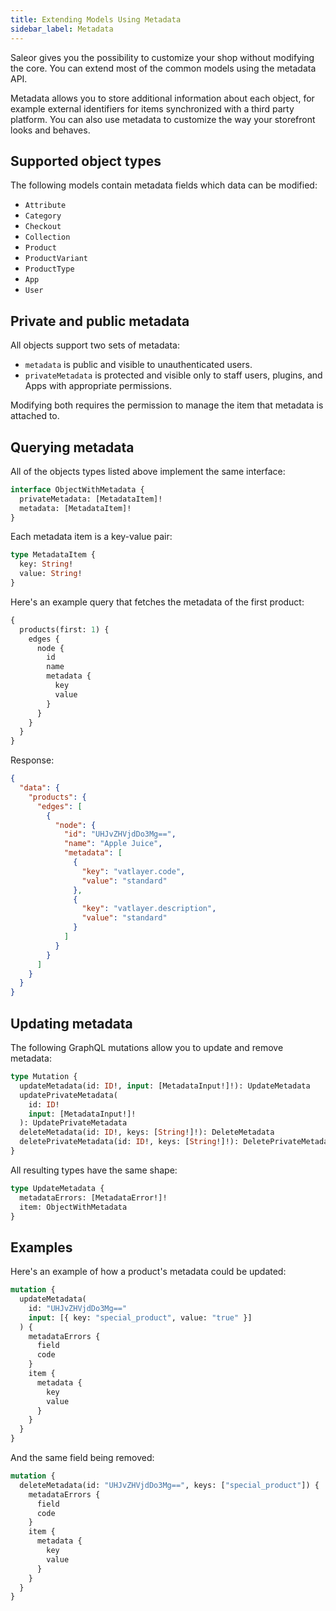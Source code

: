 ```yaml
---
title: Extending Models Using Metadata
sidebar_label: Metadata
---
```


Saleor gives you the possibility to customize your shop without modifying the core. You can extend most of the common models using the metadata API.

Metadata allows you to store additional information about each object, for example external identifiers for items synchronized with a third party platform. You can also use metadata to customize the way your storefront looks and behaves.

## Supported object types

The following models contain metadata fields which data can be modified:

- `Attribute`
- `Category`
- `Checkout`
- `Collection`
- `Product`
- `ProductVariant`
- `ProductType`
- `App`
- `User`

## Private and public metadata

All objects support two sets of metadata:

- `metadata` is public and visible to unauthenticated users.
- `privateMetadata` is protected and visible only to staff users, plugins, and Apps with appropriate permissions.

Modifying both requires the permission to manage the item that metadata is attached to.

## Querying metadata

All of the objects types listed above implement the same interface:

```graphql
interface ObjectWithMetadata {
  privateMetadata: [MetadataItem]!
  metadata: [MetadataItem]!
}
```

Each metadata item is a key-value pair:

```graphql
type MetadataItem {
  key: String!
  value: String!
}
```

Here's an example query that fetches the metadata of the first product:

```graphql
{
  products(first: 1) {
    edges {
      node {
        id
        name
        metadata {
          key
          value
        }
      }
    }
  }
}
```

Response:

```json
{
  "data": {
    "products": {
      "edges": [
        {
          "node": {
            "id": "UHJvZHVjdDo3Mg==",
            "name": "Apple Juice",
            "metadata": [
              {
                "key": "vatlayer.code",
                "value": "standard"
              },
              {
                "key": "vatlayer.description",
                "value": "standard"
              }
            ]
          }
        }
      ]
    }
  }
}
```

## Updating metadata

The following GraphQL mutations allow you to update and remove metadata:

```graphql
type Mutation {
  updateMetadata(id: ID!, input: [MetadataInput!]!): UpdateMetadata
  updatePrivateMetadata(
    id: ID!
    input: [MetadataInput!]!
  ): UpdatePrivateMetadata
  deleteMetadata(id: ID!, keys: [String!]!): DeleteMetadata
  deletePrivateMetadata(id: ID!, keys: [String!]!): DeletePrivateMetadata
}
```

All resulting types have the same shape:

```graphql
type UpdateMetadata {
  metadataErrors: [MetadataError!]!
  item: ObjectWithMetadata
}
```

## Examples

Here's an example of how a product's metadata could be updated:

```graphql {2-5}
mutation {
  updateMetadata(
    id: "UHJvZHVjdDo3Mg=="
    input: [{ key: "special_product", value: "true" }]
  ) {
    metadataErrors {
      field
      code
    }
    item {
      metadata {
        key
        value
      }
    }
  }
}
```

And the same field being removed:

```graphql {2-5}
mutation {
  deleteMetadata(id: "UHJvZHVjdDo3Mg==", keys: ["special_product"]) {
    metadataErrors {
      field
      code
    }
    item {
      metadata {
        key
        value
      }
    }
  }
}
```
